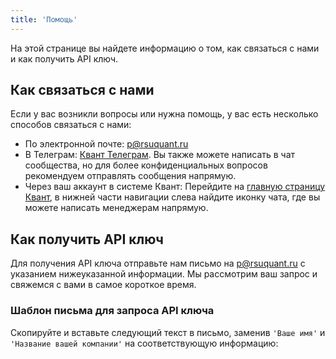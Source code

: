 ```yaml
---
title: 'Помощь'
---
```


На этой странице вы найдете информацию о том, как связаться с нами и как получить API ключ.

## Как связаться с нами

Если у вас возникли вопросы или нужна помощь, у вас есть несколько способов связаться с нами:

- По электронной почте: [p@rsuquant.ru](mailto:p@rsuquant.ru)
- В Телеграм: [Квант Телеграм](https://t.me/quantteam). Вы также можете написать в чат сообщества, но для более конфиденциальных вопросов рекомендуем отправлять сообщения напрямую.
- Через ваш аккаунт в системе Квант: Перейдите на [главную страницу Квант](https://rsuquant.rsuquant.ru/home/show), в нижней части навигации слева найдите иконку чата, где вы можете написать менеджерам напрямую.

## Как получить API ключ

Для получения API ключа отправьте нам письмо на [p@rsuquant.ru](mailto:p@rsuquant.ru) с указанием нижеуказанной информации. Мы рассмотрим ваш запрос и свяжемся с вами в самое короткое время.

### Шаблон письма для запроса API ключа

Скопируйте и вставьте следующий текст в письмо, заменив `'Ваше имя'` и `'Название вашей компании'` на соответствующую информацию:



